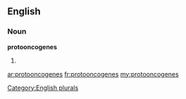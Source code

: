 ==English==

===Noun===
'''protooncogenes'''

# {{plural of|[[protooncogene]]}}

[[Category:English plurals]]

[[ar:protooncogenes]]
[[fr:protooncogenes]]
[[my:protooncogenes]]